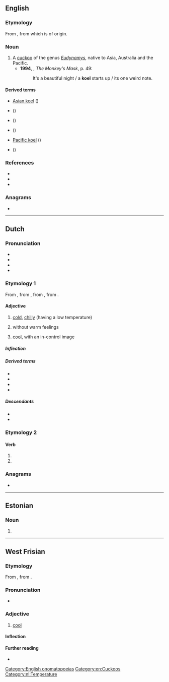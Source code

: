 {{also|köl|-köl}}
==English==
{{wikipedia}}

===Etymology===
From {{bor|en|hi|कोयल}}, from {{der|en|sa|कोकिल}} which is of {{onom|en|nocap=1}} origin.

===Noun===
{{en-noun}}

# A [[cuckoo]] of the genus ''[[Eudynamys]]'', native to Asia, Australia and the Pacific.
#*'''1994''', {{w|Dorothy Porter}}, ''The Monkey's Mask'', p. 49:
#*:It's a beautiful night / a '''koel''' starts up / its one weird note.

====Derived terms====
* [[Asian koel]] (''{{l|mul|Eudynamys scolopaceus}}'')
* {{vern|Australian koel}} ({{taxlink|Eudynamys (orientalis) cyanocephalus|subspecies|ver=190306}})
* {{vern|black-billed koel}} (''{{l|mul|Eudynamys melanorhynchus}}'')
* {{vern|eastern koel}} (''{{l|mul|Eudynamys orientalis}}'')
* [[Pacific koel]] (''{{l|mul|Eudynamys orientalis}}'')
* {{vern|western koel}} (''{{l|mul|Eudynamys scolopaceus}}'')

===References===
*{{R:Lexico}}
*{{R:TheFreeDictionary}}
*{{R:Merriam Webster Online}}

===Anagrams===
* {{anagrams|en|a=eklo|Elko|Kole|loke}}

[[Category:English onomatopoeias]]
[[Category:en:Cuckoos]]

----

==Dutch==

===Pronunciation===
* {{IPA|nl|/kul/}}
* {{rhymes|nl|ul|s=1}}
* {{audio|nl|Nl-koel.ogg|Audio}}
* {{homophones|nl|cool}}

===Etymology 1===
{{root|nl|ine-pro|*gel-}}
From {{inh|nl|dum|coel}}, from {{inh|nl|odt|*kuol}}, from {{inh|nl|gmw-pro|*kōl(ī)}}, from {{inh|nl|gem-pro|*kōlaz}}.

====Adjective====
{{nl-adj}}

# {{lb|nl|literally}} [[cold]], [[chilly]] (having a low temperature)
# {{lb|nl|figuratively}} without warm feelings
# {{lb|nl|figuratively}} [[cool]], with an in-control image

=====Inflection=====
{{nl-decl-adj}}

=====Derived terms=====
* {{l|nl|koelen}}
* {{l|nl|koelte}}
* {{l|nl|koeltjes}}
* {{l|nl|koele kikker}}

=====Descendants=====
* {{desc|brc|kulu}}
* {{desc|dcr|koel}}

===Etymology 2===
{{nonlemma}}

====Verb====
{{head|nl|verb form}}

# {{nl-verb form of|p=1|n=sg|t=pres|m=ind|koelen}}
# {{nl-verb form of|m=imp|koelen}}

===Anagrams===
* {{l|nl|loke}}

[[Category:nl:Temperature]]

----

==Estonian==

===Noun===
{{head|et|noun form}}

# {{noun form of|et|kude||ade|s}}

----

==West Frisian==

===Etymology===
From {{inh|fy|ofs|*kōl}}, from {{inh|fy|gmw-pro|*kōl(ī)}}.

===Pronunciation===
* {{IPA|fy|/kuə̯l/}}

===Adjective===
{{head|fy|adjective}}

# [[cool]]

====Inflection====
{{fy-infl-adj}}

====Further reading====
* {{R:WFT|52169}}